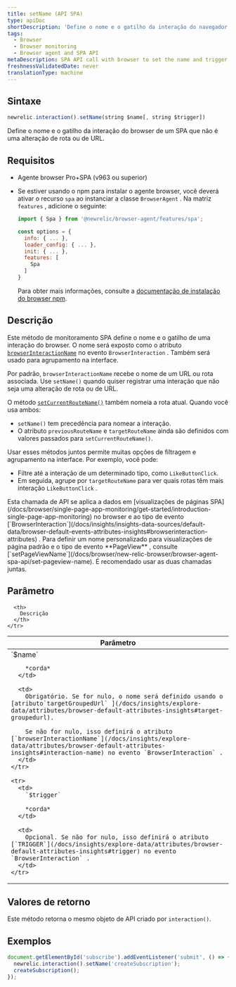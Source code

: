 ```yaml
---
title: setName (API SPA)
type: apiDoc
shortDescription: 'Define o nome e o gatilho da interação do navegador de um SPA, independentemente do tipo de interação.'
tags:
  - Browser
  - Browser monitoring
  - Browser agent and SPA API
metaDescription: SPA API call with browser to set the name and trigger of a browser interaction that is not a route change or URL change.
freshnessValidatedDate: never
translationType: machine
---
```


## Sintaxe

```js
newrelic.interaction().setName(string $name[, string $trigger])
```

Define o nome e o gatilho da interação do browser de um SPA que não é uma alteração de rota ou de URL.

## Requisitos

* Agente browser Pro+SPA (v963 ou superior)

* Se estiver usando o npm para instalar o agente browser, você deverá ativar o recurso `spa` ao instanciar a classe `BrowserAgent` . Na matriz `features` , adicione o seguinte:

  ```js
  import { Spa } from '@newrelic/browser-agent/features/spa';

  const options = {
    info: { ... },
    loader_config: { ... },
    init: { ... },
    features: [
      Spa
    ]
  }
  ```

  Para obter mais informações, consulte a [documentação de instalação do browser npm](https://www.npmjs.com/package/@newrelic/browser-agent#new-relic-browser-agent).

## Descrição

Este método de monitoramento SPA define o nome e o gatilho de uma interação do browser. O nome será exposto como o atributo [`browserInteractionName`](/docs/insights/explore-data/attributes/browser-default-attributes-insights#interaction-name) no evento `BrowserInteraction` . Também será usado para agrupamento na interface.

Por padrão, `browserInteractionName` recebe o nome de um URL ou rota associada. Use `setName()` quando quiser registrar uma interação que não seja uma alteração de rota ou de URL.

O método [`setCurrentRouteName()`](/docs/browser/new-relic-browser/browser-agent-apis/browser-spa-api-newrelicsetcurrentroutename) também nomeia a rota atual. Quando você usa ambos:

* `setName()` tem precedência para nomear a interação.
* O atributo `previousRouteName` e `targetRouteName` ainda são definidos com valores passados para `setCurrentRouteName()`.

Usar esses métodos juntos permite muitas opções de filtragem e agrupamento na interface. Por exemplo, você pode:

* Filtre até a interação de um determinado tipo, como `LikeButtonClick`.
* Em seguida, agrupe por `targetRouteName` para ver quais rotas têm mais interação `LikeButtonClick` .

<Callout variant="tip">
  Esta chamada de API se aplica a dados em [visualizações de páginas SPA](/docs/browser/single-page-app-monitoring/get-started/introduction-single-page-app-monitoring) no browser e ao tipo de evento [`BrowserInteraction`](/docs/insights/insights-data-sources/default-data/browser-default-events-attributes-insights#browserinteraction-attributes) . Para definir um nome personalizado para visualizações de página padrão e o tipo de evento <DNT>**PageView**</DNT> , consulte [`setPageViewName`](/docs/browser/new-relic-browser/browser-agent-spa-api/set-pageview-name). É recomendado usar as duas chamadas juntas.
</Callout>

## Parâmetro

<table>
  <thead>
    <tr>
      <th width="25%">
        Parâmetro
      </th>

      <th>
        Descrição
      </th>
    </tr>
  </thead>

  <tbody>
    <tr>
      <td>
        `$name`

        *corda*
      </td>

      <td>
        Obrigatório. Se for nulo, o nome será definido usando o [atributo`targetGroupedUrl` ](/docs/insights/explore-data/attributes/browser-default-attributes-insights#target-groupedurl).

        Se não for nulo, isso definirá o atributo [`browserInteractionName`](/docs/insights/explore-data/attributes/browser-default-attributes-insights#interaction-name) no evento `BrowserInteraction` .
      </td>
    </tr>

    <tr>
      <td>
        `$trigger`

        *corda*
      </td>

      <td>
        Opcional. Se não for nulo, isso definirá o atributo [`TRIGGER`](/docs/insights/explore-data/attributes/browser-default-attributes-insights#trigger) no evento `BrowserInteraction` .
      </td>
    </tr>
  </tbody>
</table>

## Valores de retorno

Este método retorna o mesmo objeto de API criado por `interaction()`.

## Exemplos

```js
document.getElementById('subscribe').addEventListener('submit', () => {
  newrelic.interaction().setName('createSubscription');
  createSubscription();
});
```